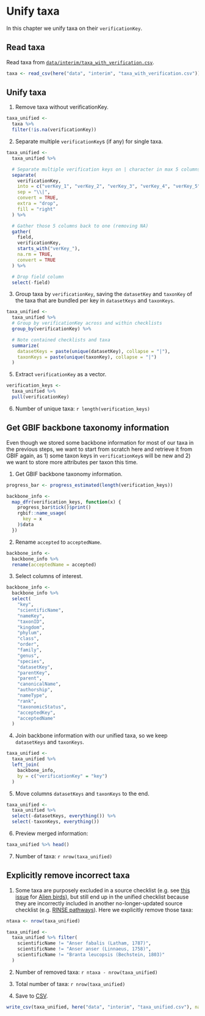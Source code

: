 # Unify taxa

In this chapter we unify taxa on their `verificationKey`.

## Read taxa

Read taxa from [`data/interim/taxa_with_verification.csv`](https://github.com/trias-project/unified-checklist/blob/master/data/interim/taxa_with_verification.csv).

```r
taxa <- read_csv(here("data", "interim", "taxa_with_verification.csv"))
```

## Unify taxa

1. Remove taxa without verificationKey.

```r
taxa_unified <-
  taxa %>%
  filter(!is.na(verificationKey))
```

2. Separate multiple `verificationKey`s (if any) for single taxa.

```r
taxa_unified <-
  taxa_unified %>%

  # Separate multiple verification keys on | character in max 5 columns
  separate(
    verificationKey,
    into = c("verKey_1", "verKey_2", "verKey_3", "verKey_4", "verKey_5"),
    sep = "\\|",
    convert = TRUE,
    extra = "drop",
    fill = "right"
  ) %>%

  # Gather those 5 columns back to one (removing NA)
  gather(
    field,
    verificationKey,
    starts_with("verKey_"),
    na.rm = TRUE,
    convert = TRUE
  ) %>%

  # Drop field column
  select(-field)
```

3. Group taxa by `verificationKey`, saving the `datasetKey` and `taxonKey` of the taxa that are bundled per key in `datasetKeys` and `taxonKeys`.

```r
taxa_unified <-
  taxa_unified %>%
  # Group by verificationKey across and within checklists
  group_by(verificationKey) %>%

  # Note contained checklists and taxa
  summarize(
    datasetKeys = paste(unique(datasetKey), collapse = "|"),
    taxonKeys = paste(unique(taxonKey), collapse = "|")
  )
```

5. Extract `verificationKey` as a vector.

```r
verification_keys <-
  taxa_unified %>%
  pull(verificationKey)
```

6. Number of unique taxa: `r length(verification_keys)`

## Get GBIF backbone taxonomy information

Even though we stored some backbone information for most of our taxa in the previous steps, we want to start from scratch here and retrieve it from GBIF again, as 1) some taxon keys in `verificationKey`s will be new and 2) we want to store more attributes per taxon this time.

1. Get GBIF backbone taxonomy information.

```r
progress_bar <- progress_estimated(length(verification_keys))

backbone_info <-
  map_dfr(verification_keys, function(x) {
    progress_bar$tick()$print()
    rgbif::name_usage(
      key = x
    )$data
  })
```

2. Rename `accepted` to `acceptedName`.

```r
backbone_info <-
  backbone_info %>%
  rename(acceptedName = accepted)
```

3. Select columns of interest.

```r
backbone_info <-
  backbone_info %>%
  select(
    "key",
    "scientificName",
    "nameKey",
    "taxonID",
    "kingdom",
    "phylum",
    "class",
    "order",
    "family",
    "genus",
    "species",
    "datasetKey",
    "parentKey",
    "parent",
    "canonicalName",
    "authorship",
    "nameType",
    "rank",
    "taxonomicStatus",
    "acceptedKey",
    "acceptedName"
  )
```

4. Join backbone information with our unified taxa, so we keep `datasetKeys` and `taxonKeys`.

```r
taxa_unified <-
  taxa_unified %>%
  left_join(
    backbone_info,
    by = c("verificationKey" = "key")
  )
```

5. Move columns `datasetKeys` and `taxonKeys` to the end.

```r
taxa_unified <-
  taxa_unified %>%
  select(-datasetKeys, everything()) %>%
  select(-taxonKeys, everything())
```

6. Preview merged information:

```r
taxa_unified %>% head()
```

7. Number of taxa: `r nrow(taxa_unified)`

## Explicitly remove incorrect taxa

1. Some taxa are purposely excluded in a source checklist (e.g. see [this issue](https://github.com/trias-project/unified-checklist/issues/32#issuecomment-621178197) for [Alien birds](https://doi.org/10.15468/wr3gis)), but still end up in the unified checklist because they are incorrectly included in another no-longer-updated source checklist (e.g. [RINSE pathways](https://doi.org/10.15468/guejza)). Here we explicitly remove those taxa:

```r
ntaxa <- nrow(taxa_unified)

taxa_unified <-
  taxa_unified %>% filter(
    scientificName != "Anser fabalis (Latham, 1787)",
    scientificName != "Anser anser (Linnaeus, 1758)",
    scientificName != "Branta leucopsis (Bechstein, 1803)"
  )
```

2. Number of removed taxa: `r ntaxa - nrow(taxa_unified)`

3. Total number of taxa: `r nrow(taxa_unified)`

4. Save to [CSV](https://github.com/trias-project/unified-checklist/blob/master/data/interim/taxa_unified.csv).

```r
write_csv(taxa_unified, here("data", "interim", "taxa_unified.csv"), na = "")
```
